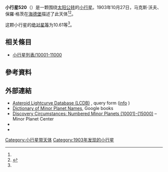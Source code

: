 {{Infobox planet
 | minorplanet     = yes
 | name            = 520 Franziska
 | background      = #D6D6D6
 | image = 
 | image_size      = 
 | caption         =
 | discovery_ref   =  <ref name="MPC-object" />
 | discoverer      = [[马克斯·沃夫、保羅·格茨|马克斯·沃夫、保羅·格茨]]
 | discovery_site  = [[海德堡|海德堡]]
 | discovered      = 1903年10月27日
 | mpc_name        = 520 Franziska
 | alt_names       = 520 Franziska
 | pronounced      = 
 | named_after     = <ref name="MPC-object" />
 | mp_category     = [[主帶小行星|主帶小行星]] <ref name="MPC-object" /><ref name="jpldata" />
 | orbit_ref       = <ref name="a">[http://ssd.jpl.nasa.gov/sbdb.cgi?sstr=520 520] {{Wayback|url=http://ssd.jpl.nasa.gov/sbdb.cgi?sstr=520 |date=20210719121255 }}，小行星數據庫瀏覽器（JPL Small-Body Database Browser）－[[美国国家航空航天局|美国国家航空航天局]]喷气推进实验室</ref>
 | epoch           = 2018-03-23.0（[[儒略日|JD]] 2458200.5）
 | uncertainty     = 0
 | observation_arc = 
 | aphelion = {{convert|3.336|AU|km|3|abbr=on|lk=out}}
 | perihelion      = {{convert|2.6737979|AU|km|3|abbr=on}}
 | semimajor       = 3.0049035
 | eccentricity    = 0.1101884
 | period          = 5.21[[儒略年|yr]]
 | mean_anomaly    = 329.34339[[度|°]]
 | mean_motion     = {{Deg2DMS|0.18921610|sup=ms}} / day
 | inclination     = 10.95988
 | asc_node        = 34.29498°
 | arg_peri        = 21.69177
 | mean_diameter   = 
 | rotation        = 
 | albedo          =
 | spectral_type   =
 | abs_magnitude   = 10.61<ref name="jpldata" />
}}
'''小行星520'''（{{lang-en|520 Franziska}}）是一颗围绕[[太阳|太阳]][[公转|公转]]的[[小行星|小行星]]。1903年10月27日，马克斯·沃夫、保羅·格茨在[[海德堡|海德堡]]描述了此天体<ref name="a" /><ref>{{cite news|title=小行星列表|url=http://cfa-www.harvard.edu/iau/lists/NumberedMPs.txt|accessdate=2018-10-19|newspaper=哈佛大学|archive-date=2008-05-17|archive-url=https://web.archive.org/web/20080517010638/http://cfa-www.harvard.edu/iau/lists/NumberedMPs.txt|dead-url=no}}</ref>。

这颗小行星的[[绝对星等|绝对星等]]为10.61等<ref name="a" />。

== 相关條目 ==
*[[小行星列表/10001-11000|小行星列表/10001-11000]]

== 參考資料 ==
{{reflist|refs=

<ref name="jpldata">{{cite web
 |type         = 2018-01-26 last obs.
 |title        = JPL Small-Body Database Browser:520 Franziska-520 Franziska
 |url          = https://ssd.jpl.nasa.gov/sbdb.cgi?sstr=520
 |publisher    = [[Jet_Propulsion_Laboratory|Jet Propulsion Laboratory]]
 |accessdate   = 28 March 2018
 |archive-date = 2021-07-19
 |archive-url  = https://web.archive.org/web/20210719121255/https://ssd.jpl.nasa.gov/sbdb.cgi?sstr=520
 |dead-url     = no
}}</ref>

<ref name="MPC-object">{{cite web
  |title      = 520 Franziska
  |work      = Minor Planet Center
  |url      = https://www.minorplanetcenter.net/db_search/show_object?object_id=520
  |accessdate      = 28 March 2018
  |archive-date      = 2017-09-12
  |archive-url      = https://web.archive.org/web/20170912055603/http://www.minorplanetcenter.net/db_search/show_object?object_id=520
  |dead-url      = no
  }}</ref>

}}

==  外部連結 ==
* [http://www.minorplanet.info/PHP/lcdbsummaryquery.php Asteroid Lightcurve Database (LCDB)] {{Wayback|url=http://www.minorplanet.info/PHP/lcdbsummaryquery.php |date=20171210173955 }}, query form ([http://www.minorplanet.info/lightcurvedatabase.html info] {{Wayback|url=http://www.minorplanet.info/lightcurvedatabase.html |date=20171216050541 }})
* [https://books.google.com/books?id=aeAg1X7afOoC&pg Dictionary of Minor Planet Names], Google books
* [http://www.minorplanetcenter.net/iau/lists/NumberedMPs010001.html Discovery Circumstances: Numbered Minor Planets (10001)-(15000)] {{Wayback|url=http://www.minorplanetcenter.net/iau/lists/NumberedMPs010001.html |date=20180612162317 }} – Minor Planet Center
* {{AstDys|520}}
* {{JPL small body}}

{{Minor Planet Number|[[小行星519|小行星519]]|[[小行星521|小行星521]]}}
{{小天体}}

[[Category:小行星带天体|Category:小行星带天体]]
[[Category:1903年发现的小行星|Category:1903年发现的小行星]]
